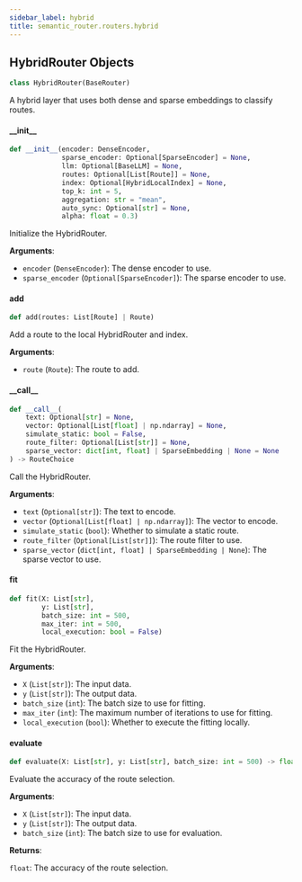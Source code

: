 ```yaml
---
sidebar_label: hybrid
title: semantic_router.routers.hybrid
---
```


## HybridRouter Objects

```python
class HybridRouter(BaseRouter)
```

A hybrid layer that uses both dense and sparse embeddings to classify routes.

#### \_\_init\_\_

```python
def __init__(encoder: DenseEncoder,
             sparse_encoder: Optional[SparseEncoder] = None,
             llm: Optional[BaseLLM] = None,
             routes: Optional[List[Route]] = None,
             index: Optional[HybridLocalIndex] = None,
             top_k: int = 5,
             aggregation: str = "mean",
             auto_sync: Optional[str] = None,
             alpha: float = 0.3)
```

Initialize the HybridRouter.

**Arguments**:

- `encoder` (`DenseEncoder`): The dense encoder to use.
- `sparse_encoder` (`Optional[SparseEncoder]`): The sparse encoder to use.

#### add

```python
def add(routes: List[Route] | Route)
```

Add a route to the local HybridRouter and index.

**Arguments**:

- `route` (`Route`): The route to add.

#### \_\_call\_\_

```python
def __call__(
    text: Optional[str] = None,
    vector: Optional[List[float] | np.ndarray] = None,
    simulate_static: bool = False,
    route_filter: Optional[List[str]] = None,
    sparse_vector: dict[int, float] | SparseEmbedding | None = None
) -> RouteChoice
```

Call the HybridRouter.

**Arguments**:

- `text` (`Optional[str]`): The text to encode.
- `vector` (`Optional[List[float] | np.ndarray]`): The vector to encode.
- `simulate_static` (`bool`): Whether to simulate a static route.
- `route_filter` (`Optional[List[str]]`): The route filter to use.
- `sparse_vector` (`dict[int, float] | SparseEmbedding | None`): The sparse vector to use.

#### fit

```python
def fit(X: List[str],
        y: List[str],
        batch_size: int = 500,
        max_iter: int = 500,
        local_execution: bool = False)
```

Fit the HybridRouter.

**Arguments**:

- `X` (`List[str]`): The input data.
- `y` (`List[str]`): The output data.
- `batch_size` (`int`): The batch size to use for fitting.
- `max_iter` (`int`): The maximum number of iterations to use for fitting.
- `local_execution` (`bool`): Whether to execute the fitting locally.

#### evaluate

```python
def evaluate(X: List[str], y: List[str], batch_size: int = 500) -> float
```

Evaluate the accuracy of the route selection.

**Arguments**:

- `X` (`List[str]`): The input data.
- `y` (`List[str]`): The output data.
- `batch_size` (`int`): The batch size to use for evaluation.

**Returns**:

`float`: The accuracy of the route selection.

